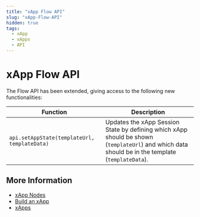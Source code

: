 ```yaml
---
title: "xApp Flow API" 
slug: "xApp-Flow-API" 
hidden: true 
tags:
  - xApp
  - xApps
  - API
---
```


# xApp Flow API

The Flow API has been extended, giving access to the following new functionalities:

| Function                                     | 	Description                                                                                                                                           |
|----------------------------------------------|--------------------------------------------------------------------------------------------------------------------------------------------------|
| `api.setAppState(templateUrl, templateData)` | Updates the xApp Session State by defining which xApp should be shown (`templateUrl`) and which data should be in the template (`templateData`). |

## More Information

- [xApp Nodes](../ai/build/node-reference/xApp/overview.md)
- [Build an xApp](build/overview.md)
- [xApps](overview.md)
